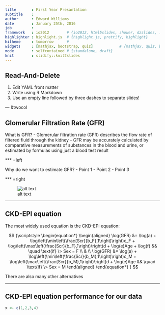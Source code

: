 ```yaml
---
title       : First Year Presantation    
subtitle    : 
author      : Edward Williams
date        : January 25th, 2016
job         : 
framework   : io2012        # {io2012, html5slides, shower, dzslides, ...}
highlighter : highlight.js  # {highlight.js, prettify, highlight}
hitheme     : tomorrow      # 
widgets     : [mathjax, bootstrap, quiz]            # {mathjax, quiz, bootstrap}
mode        : selfcontained # {standalone, draft}
knit        : slidify::knit2slides
---
```


<!-- Limit image width and height -->
<style type='text/css'>
img {
    max-height: 560px;
    max-width: 964px;
}
</style>

<!-- Center image on slide -->
<script src="http://ajax.aspnetcdn.com/ajax/jQuery/jquery-1.7.min.js"></script>
<script type='text/javascript'>
$(function() {
    $("p:has(img)").addClass('centered');
});
</script>

## Read-And-Delete

1. Edit YAML front matter
2. Write using R Markdown
3. Use an empty line followed by three dashes to separate slides!

--- &twocol

## Glomerular Filtration Rate (GFR)

What is GFR?
- Glomerular filtration rate (GFR) describes the flow rate of filtered fluid through the kidney
- GFR may be accurately calculated by comparative measurements of substances in the blood and urine, or estimated by formulas using just a blood test result

*** =left

Why do we want to estimate GFR?
- Point 1 
- Point 2
- Point 3

*** =right



![alt text](GFR_explination.png)



--- 

## CKD-EPI equation

The most widely used equation is the CKD-EPI equation:


$$
{\scriptstyle
\begin{equation*}
\begin{aligned}
  \log(GFR) &= \log(a) + \log\left(\min\left(\frac{Scr}{b_F},1\right)\right)c_F + \log\left(\max\left(\frac{Scr}{b_F},1\right)\right)d + \log(e)Age + \log(f)  && \quad \text{if} \> Sex = F \\
  & \\
  \log(GFR) &= \log(a) + \log\left(\min\left(\frac{Scr}{b_M},1\right)\right)c_M + \log\left(\max\left(\frac{Scr}{b_M},1\right)\right)d + \log(e)Age && \quad \text{if} \> Sex = M 
\end{aligned}
\end{equation*}
}
$$

There are also many other alternatives

--- 

## CKD-EPI equation performance for our data 

```r
x <- c(1,2,3,4)
```



